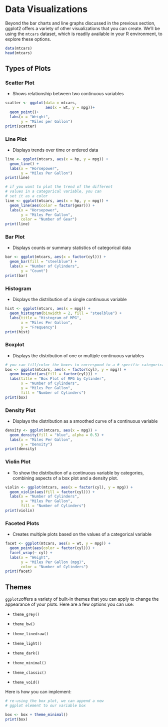 # Data Visualizations

Beyond the bar charts and line graphs discussed in the previous section, ggplot2 offers a variety of other visualizations that you can create. We'll be using the `mtcars` dataset, which is readily available in your R environment, to explore these options.

```r
data(mtcars)
head(mtcars)
```

## Types of Plots

### Scatter Plot

-   Shows relationship between two continuous variables

```r
scatter <- ggplot(data = mtcars, 
                  aes(x = wt, y = mpg))+
  geom_point()+
  labs(x = "Weight",
       y = "Miles per Gallon")
print(scatter)
```

### Line Plot

-   Displays trends over time or ordered data

```r
line <- ggplot(mtcars, aes(x = hp, y = mpg)) +
  geom_line() +
  labs(x = "Horsepower",
       y = "Miles Per Gallon")
print(line)

# if you want to plot the trend of the different
# values in a categorical variable, you can 
# set it as a color 
line <- ggplot(mtcars, aes(x = hp, y = mpg)) +
  geom_line(aes(color = factor(gear))) +
  labs(x = "Horsepower",
       y = "Miles Per Gallon", 
       color = "Number of Gear")
print(line)
```

### Bar Plot

-   Displays counts or summary statistics of categorical data

```r
bar <- ggplot(mtcars, aes(x = factor(cyl))) +
  geom_bar(fill = "steelblue") +
  labs(x = "Number of Cylinders",
       y = "Count")
print(bar)
```

### Histogram

-   Displays the distribution of a single continuous variable

```r
hist <- ggplot(mtcars, aes(x = mpg)) +
  geom_histogram(binwidth = 2, fill = "steelblue") +
  labs(title = "Histogram of MPG",
       x = "Miles Per Gallon",
       y = "Frequency")
print(hist)
```

### Boxplot

-   Displays the distribution of one or multiple continuous variables

```r
# you can fill/color the boxes to correspond to a # specific categorical variable as well 
box <- ggplot(mtcars, aes(x = factor(cyl), y = mpg)) +
  geom_boxplot(aes(fill = factor(cyl))) +
  labs(title = "Box Plot of MPG by Cylinder",
       x = "Number of Cylinders",
       y = "Miles Per Gallon", 
       fill = "Number of Cylinders")
print(box)
```

### Density Plot

-   Displays the distribution as a smoothed curve of a continuous variable

```r
density <- ggplot(mtcars, aes(x = mpg)) +
  geom_density(fill = "blue", alpha = 0.5) +
  labs(x = "Miles Per Gallon",
       y = "Density")
print(density)

```

### Violin Plot

-   To show the distribution of a continuous variable by categories, combining aspects of a box plot and a density plot.

```r
violin <- ggplot(mtcars, aes(x = factor(cyl), y = mpg)) +
  geom_violin(aes(fill = factor(cyl))) +
  labs(x = "Number of Cylinders",
       y = "Miles Per Gallon", 
       fill = "Number of Cylinders")
print(violin)
```

### Faceted Plots

-   Creates multiple plots based on the values of a categorical variable

```r
facet <- ggplot(mtcars, aes(x = wt, y = mpg)) +
  geom_point(aes(color = factor(cyl))) +
  facet_wrap(~ cyl) +
  labs(x = "Weight",
       y = "Miles Per Gallon (mpg)", 
       color = "Number of Cylinders")
print(facet)
```

## Themes

`ggplot2`offers a variety of built-in themes that you can apply to change the appearance of your plots. Here are a few options you can use:

-   `theme_grey()`

-   `theme_bw()`

-   `theme_linedraw()`

-   `theme_light()`

-   `theme_dark()`

-   `theme_minimal()`

-   `theme_classic()`

-   `theme_void()`

Here is how you can implement:

```r
# re-using the box plot, we can append a new
# ggplot element to our variable box

box <- box + theme_minimal()
print(box)
```
